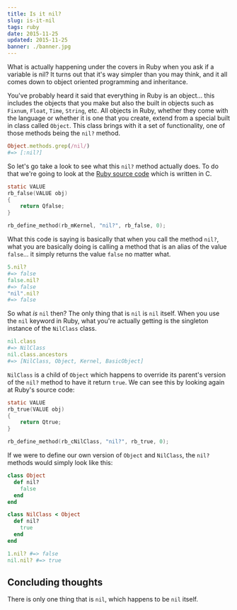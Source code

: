 ```yaml
---
title: Is it nil?
slug: is-it-nil
tags: ruby
date: 2015-11-25
updated: 2015-11-25
banner: ./banner.jpg
---
```


What is actually happening under the covers in Ruby when you ask if a variable is nil? It turns out that it's way simpler than you may think, and it all comes down to object oriented programming and inheritance.

You've probably heard it said that everything in Ruby is an object... this includes the objects that you make but also the built in objects such as `Fixnum`, `Float`, `Time`, `String`, etc. All objects in Ruby, whether they come with the language or whether it is one that you create, extend from a special built in class called `Object`. This class brings with it a set of functionality, one of those methods being the `nil?` method.

```ruby
Object.methods.grep(/nil/)
#=> [:nil?]
```

So let's go take a look to see what this `nil?` method actually does. To do that we're going to look at the [Ruby source code](https://github.com/ruby/ruby/blob/trunk/object.c) which is written in C.

```c
static VALUE
rb_false(VALUE obj)
{
    return Qfalse;
}

rb_define_method(rb_mKernel, "nil?", rb_false, 0);
```

What this code is saying is basically that when you call the method `nil?`, what you are basically doing is calling a method that is an alias of the value `false`... it simply returns the value `false` no matter what.

```ruby
5.nil?
#=> false
false.nil?
#=> false
"nil".nil?
#=> false
```

So what _is_ `nil` then? The only thing that is `nil` is `nil` itself. When you use the `nil` keyword in Ruby, what you're actually getting is the singleton instance of the `NilClass` class.

```ruby
nil.class
#=> NilClass
nil.class.ancestors
#=> [NilClass, Object, Kernel, BasicObject]
```

`NilClass` is a child of `Object` which happens to override its parent's version of the `nil?` method to have it return `true`. We can see this by looking again at Ruby's source code:

```c
static VALUE
rb_true(VALUE obj)
{
    return Qtrue;
}

rb_define_method(rb_cNilClass, "nil?", rb_true, 0);
```

If we were to define our own version of `Object` and `NilClass`, the `nil?` methods would simply look like this:

```ruby
class Object
  def nil?
    false
  end
end

class NilClass < Object
  def nil?
    true
  end
end

1.nil? #=> false
nil.nil? #=> true
```

## Concluding thoughts

There is only one thing that is `nil`, which happens to be `nil` itself.
